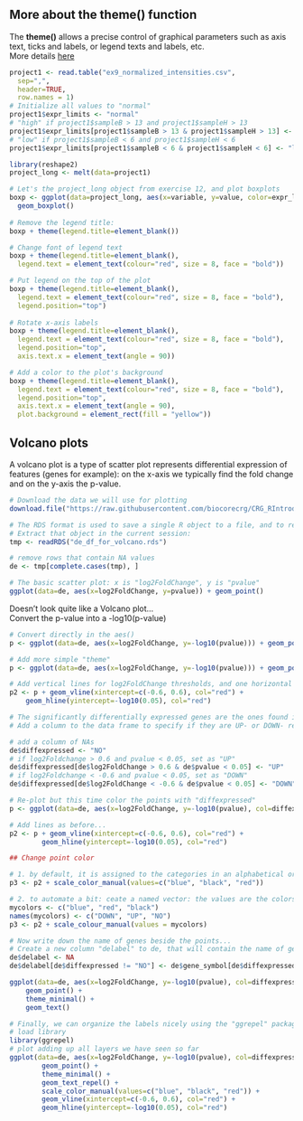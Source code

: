 ## More about the theme() function

The **theme()** allows a precise control of graphical parameters such as axis text, ticks and labels, or legend texts and labels, etc.
<br>
More details [here](https://ggplot2.tidyverse.org/reference/theme.html)

```r
project1 <- read.table("ex9_normalized_intensities.csv", 
  sep=",", 
  header=TRUE, 
  row.names = 1)
# Initialize all values to "normal"
project1$expr_limits <- "normal"
# "high" if project1$sampleB > 13 and project1$sampleH > 13
project1$expr_limits[project1$sampleB > 13 & project1$sampleH > 13] <- "high"
# "low" if project1$sampleB < 6 and project1$sampleH < 6
project1$expr_limits[project1$sampleB < 6 & project1$sampleH < 6] <- "low"

library(reshape2)
project_long <- melt(data=project1)
```

```r
# Let's the project_long object from exercise 12, and plot boxplots
boxp <- ggplot(data=project_long, aes(x=variable, y=value, color=expr_limits)) + 
  geom_boxplot()
  
# Remove the legend title:
boxp + theme(legend.title=element_blank())

# Change font of legend text
boxp + theme(legend.title=element_blank(), 
  legend.text = element_text(colour="red", size = 8, face = "bold"))

# Put legend on the top of the plot
boxp + theme(legend.title=element_blank(), 
  legend.text = element_text(colour="red", size = 8, face = "bold"),
  legend.position="top")
  
# Rotate x-axis labels
boxp + theme(legend.title=element_blank(), 
  legend.text = element_text(colour="red", size = 8, face = "bold"),
  legend.position="top",
  axis.text.x = element_text(angle = 90))

# Add a color to the plot's background
boxp + theme(legend.title=element_blank(), 
  legend.text = element_text(colour="red", size = 8, face = "bold"),
  legend.position="top",
  axis.text.x = element_text(angle = 90),
  plot.background = element_rect(fill = "yellow"))
```

## Volcano plots

A volcano plot is a type of scatter plot represents differential expression of features (genes for example): on the x-axis we typically find the fold change and on the y-axis the p-value.
<br>

```r
# Download the data we will use for plotting
download.file("https://raw.githubusercontent.com/biocorecrg/CRG_RIntroduction/master/de_df_for_volcano.rds", "de_df_for_volcano.rds", method="curl")

# The RDS format is used to save a single R object to a file, and to restore it.
# Extract that object in the current session:
tmp <- readRDS("de_df_for_volcano.rds")

# remove rows that contain NA values
de <- tmp[complete.cases(tmp), ]
``` 

```r
# The basic scatter plot: x is "log2FoldChange", y is "pvalue"
ggplot(data=de, aes(x=log2FoldChange, y=pvalue)) + geom_point()
```

Doesn't look quite like a Volcano plot...<br>
Convert the p-value into a -log10(p-value)

```r
# Convert directly in the aes()
p <- ggplot(data=de, aes(x=log2FoldChange, y=-log10(pvalue))) + geom_point()
```

```r
# Add more simple "theme"
p <- ggplot(data=de, aes(x=log2FoldChange, y=-log10(pvalue))) + geom_point() + theme_minimal()
```

```r
# Add vertical lines for log2FoldChange thresholds, and one horizontal line for the p-value threshold 
p2 <- p + geom_vline(xintercept=c(-0.6, 0.6), col="red") +
	geom_hline(yintercept=-log10(0.05), col="red")
```

```r
# The significantly differentially expressed genes are the ones found in the upper-left and upper-right corners.
# Add a column to the data frame to specify if they are UP- or DOWN- regulated (log2FoldChange respectively positive or negative)

# add a column of NAs
de$diffexpressed <- "NO"
# if log2Foldchange > 0.6 and pvalue < 0.05, set as "UP" 
de$diffexpressed[de$log2FoldChange > 0.6 & de$pvalue < 0.05] <- "UP"
# if log2Foldchange < -0.6 and pvalue < 0.05, set as "DOWN"
de$diffexpressed[de$log2FoldChange < -0.6 & de$pvalue < 0.05] <- "DOWN"

# Re-plot but this time color the points with "diffexpressed"
p <- ggplot(data=de, aes(x=log2FoldChange, y=-log10(pvalue), col=diffexpressed)) + geom_point() + theme_minimal()

# Add lines as before...
p2 <- p + geom_vline(xintercept=c(-0.6, 0.6), col="red") +
        geom_hline(yintercept=-log10(0.05), col="red")
```

```r
## Change point color 

# 1. by default, it is assigned to the categories in an alphabetical order):
p3 <- p2 + scale_color_manual(values=c("blue", "black", "red"))

# 2. to automate a bit: ceate a named vector: the values are the colors to be used, the names are the categories they will be assigned to:
mycolors <- c("blue", "red", "black")
names(mycolors) <- c("DOWN", "UP", "NO")
p3 <- p2 + scale_colour_manual(values = mycolors)
```

```r
# Now write down the name of genes beside the points...
# Create a new column "delabel" to de, that will contain the name of genes differentially expressed (NA in case they are not)
de$delabel <- NA
de$delabel[de$diffexpressed != "NO"] <- de$gene_symbol[de$diffexpressed != "NO"]

ggplot(data=de, aes(x=log2FoldChange, y=-log10(pvalue), col=diffexpressed, label=delabel)) + 
	geom_point() + 
	theme_minimal() +
	geom_text()
```

```r
# Finally, we can organize the labels nicely using the "ggrepel" package and the geom_text_repel() function
# load library
library(ggrepel)
# plot adding up all layers we have seen so far
ggplot(data=de, aes(x=log2FoldChange, y=-log10(pvalue), col=diffexpressed, label=delabel)) +
        geom_point() + 
        theme_minimal() +
        geom_text_repel() +
        scale_color_manual(values=c("blue", "black", "red")) +
        geom_vline(xintercept=c(-0.6, 0.6), col="red") +
        geom_hline(yintercept=-log10(0.05), col="red")
```

